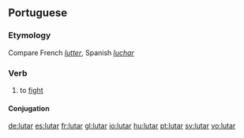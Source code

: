 ==Portuguese==

===Etymology===
Compare French ''[[lutter]]'', Spanish ''[[luchar]]''

===Verb===
{{infl|pt|verb}}

# to [[fight]]

====Conjugation====
{{pt-conj|lut|ar}}

[[de:lutar]]
[[es:lutar]]
[[fr:lutar]]
[[gl:lutar]]
[[io:lutar]]
[[hu:lutar]]
[[pt:lutar]]
[[sv:lutar]]
[[vo:lutar]]